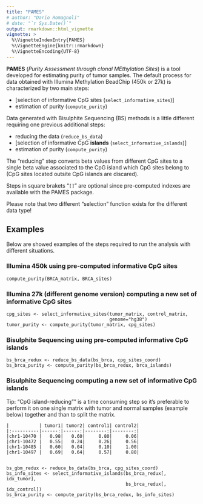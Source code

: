 ```yaml
---
title: "PAMES"
# author: "Dario Romagnoli"
# date: "`r Sys.Date()`"
output: rmarkdown::html_vignette
vignette: >
  %\VignetteIndexEntry{PAMES}
  %\VignetteEngine{knitr::rmarkdown}
  %\VignetteEncoding{UTF-8}
---
```


**PAMES** (*Purity Assessment through clonal MEthylation Sites*) is a tool developed 
for estimating purity of tumor samples.
The default process for data obtained with Illumina Methylation BeadChip 
(450k or 27k) is characterized by two main steps:

- [selection of informative CpG sites (`select_informative_sites`)]
- estimation of purity (`compute_purity`)

Data generated with Bisulphite Sequencing (BS) methods is a little different 
requiring one previous additional steps:

- reducing the data (`reduce_bs_data`)
- [selection of informative CpG **islands** (`select_informative_islands`)]
- estimation of purity (`compute_purity`)

The "reducing" step converts beta values from different CpG sites 
to a single beta value associated to the CpG island which CpG sites belong 
to (CpG sites located outsite CpG islands are discared).

Steps in square brakets "`[]`" are optional since pre-computed indexes are 
available with the PAMES package.

Please note that two different "selection" function exists for the different
data type!

## Examples

Below are showed examples of the steps required to run the analysis 
with different situations.

### Illumina 450k using pre-computed informative CpG sites

    compute_purity(BRCA_matrix, BRCA_sites)
    
### Illumina 27k (different genome version) computing a new set of informative CpG sites

    cpg_sites <- select_informative_sites(tumor_matrix, control_matrix, 
                                          genome="hg38")
    tumor_purity <- compute_purity(tumor_matrix, cpg_sites)

### Bisulphite Sequencing using pre-computed informative CpG islands

    bs_brca_redux <- reduce_bs_data(bs_brca, cpg_sites_coord)
    bs_brca_purity <- compute_purity(bs_brca_redux, brca_islands)
    
### Bisulphite Sequencing computing a new set of informative CpG islands

Tip: "CpG island-reducing"" is a time consuming step so it's preferable to 
perform it on one single matrix with tumor and normal samples (example below) 
together and than to split the matrix.

    |           | tumor1| tumor2| control1| control2|
    |:----------|------:|------:|--------:|--------:|
    |chr1-10470 |   0.98|   0.60|     0.80|     0.06|
    |chr1-10472 |   0.55|   0.24|     0.26|     0.56|
    |chr1-10485 |   0.60|   0.04|     0.10|     1.00|
    |chr1-10497 |   0.69|   0.64|     0.57|     0.80|
    

    bs_gbm_redux <- reduce_bs_data(bs_brca, cpg_sites_coord)
    bs_info_sites <- select_informative_islands(bs_brca_redux[, idx_tumor], 
                                                bs_brca_redux[, idx_control])
    bs_brca_purity <- compute_purity(bs_brca_redux, bs_info_sites)
    
